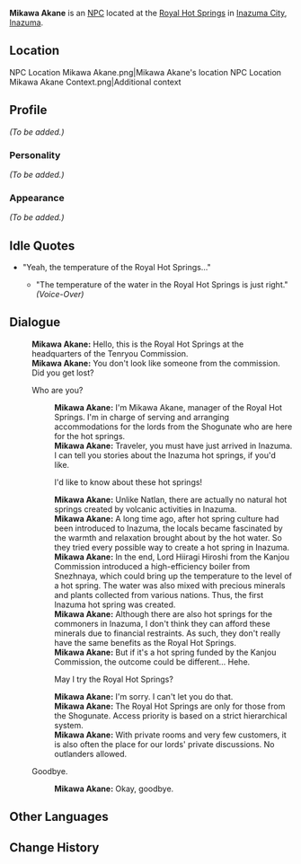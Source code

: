 {{Meta
<!-- REMOVE THIS TEMPLATE AFTER ADDING MISSING INFO -->
|missing_NPC_profile  = yes
}}
{{Character Infobox
|type             = NPC
|image            = NPC Mikawa Akane.png
|region           = Inazuma
|affiliation      = Royal Hot Springs
|title            = Royal Bath Commission
}}
'''Mikawa Akane''' {{Lang|ja=三河茜}} is an [[NPC]] located at the [[Royal Hot Springs]] in [[Inazuma City]], [[Inazuma]].

==Location==
<gallery hideaddbutton="true" captionalign="center">
NPC Location Mikawa Akane.png|Mikawa Akane's location
NPC Location Mikawa Akane Context.png|Additional context
</gallery>

==Profile==
<!-- detailed story/lore information goes here -->
''(To be added.)''

===Personality===
''(To be added.)''

===Appearance===
''(To be added.)''

==Idle Quotes==
* "Yeah, the temperature of the Royal Hot Springs..."
** {{A|VO Mikawa Akane 01.ogg}} "The temperature of the water in the Royal Hot Springs is just right." ''(Voice-Over)''

==Dialogue==
{{Dialogue start}}
:'''Mikawa Akane:''' Hello, this is the Royal Hot Springs at the headquarters of the Tenryou Commission.
:'''Mikawa Akane:''' You don't look like someone from the commission. Did you get lost?
:{{DIcon}} Who are you?
::'''Mikawa Akane:''' I'm Mikawa Akane, manager of the Royal Hot Springs. I'm in charge of serving and arranging accommodations for the lords from the Shogunate who are here for the hot springs.
::'''Mikawa Akane:''' Traveler, you must have just arrived in Inazuma. I can tell you stories about the Inazuma hot springs, if you'd like.
::{{DIcon}} I'd like to know about these hot springs!
::'''Mikawa Akane:''' Unlike Natlan, there are actually no natural hot springs created by volcanic activities in Inazuma.
::'''Mikawa Akane:''' A long time ago, after hot spring culture had been introduced to Inazuma, the locals became fascinated by the warmth and relaxation brought about by the hot water. So they tried every possible way to create a hot spring in Inazuma.
::'''Mikawa Akane:''' In the end, Lord Hiiragi Hiroshi from the Kanjou Commission introduced a high-efficiency boiler from Snezhnaya, which could bring up the temperature to the level of a hot spring. The water was also mixed with precious minerals and plants collected from various nations. Thus, the first Inazuma hot spring was created.
::'''Mikawa Akane:''' Although there are also hot springs for the commoners in Inazuma, I don't think they can afford these minerals due to financial restraints. As such, they don't really have the same benefits as the Royal Hot Springs.
::'''Mikawa Akane:''' But if it's a hot spring funded by the Kanjou Commission, the outcome could be different... Hehe.
::{{DIcon}} May I try the Royal Hot Springs?
::'''Mikawa Akane:''' I'm sorry. I can't let you do that.
::'''Mikawa Akane:''' The Royal Hot Springs are only for those from the Shogunate. Access priority is based on a strict hierarchical system.
::'''Mikawa Akane:''' With private rooms and very few customers, it is also often the place for our lords' private discussions. No outlanders allowed.
:{{DIcon}} Goodbye.
::'''Mikawa Akane:''' Okay, goodbye.
{{Dialogue end}}

==Other Languages==
{{Other Languages|default_hidden = 1
|en      = Mikawa Akane
|zhs     = 三河茜
|zhs_rm  = Sān Hé Qiàn
|zht     = 三河茜
|zht_rm  = Sān Hé Qiàn
|ja      = 三河茜
|ja_rm   = Mikawa Akane
|ko      = 미카와 아카네
|ko_rm   = Mikawa Akane
|es      = Mikawa Akane
|fr      = Mikawa Akane
|ru      = Микава Аканэ
|th      = Mikawa Akane
|vi      = Mikawa Akane
|de      = Mikawa Akane
|id      = Mikawa Akane
|pt      = Mikawa Akane
}}

==Change History==
{{Change History|2.0}}
<!--
==References==
{{Reflist}}-->